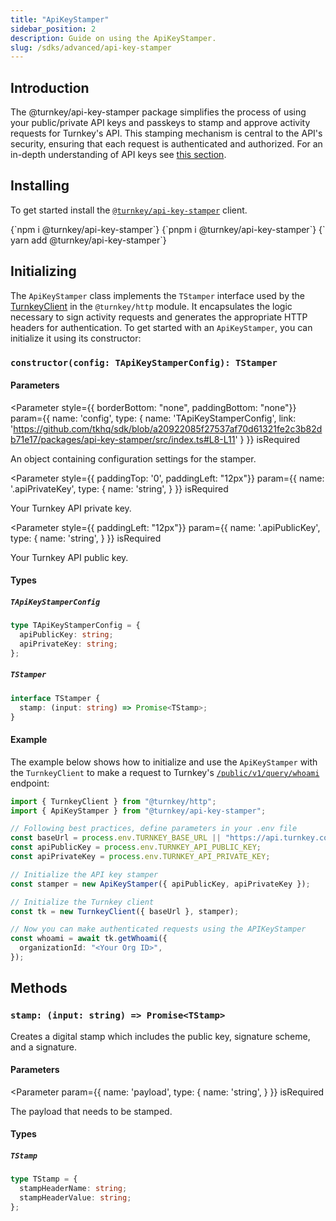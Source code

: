 ```yaml
---
title: "ApiKeyStamper"
sidebar_position: 2
description: Guide on using the ApiKeyStamper.
slug: /sdks/advanced/api-key-stamper
---
```



## Introduction

The @turnkey/api-key-stamper package simplifies the process of using your public/private API keys and passkeys to stamp and approve activity requests for Turnkey's API.
This stamping mechanism is central to the API's security, ensuring that each request is authenticated and authorized.
For an in-depth understanding of API keys see [this section](/faq#why-do-you-require-a-public--private-key-pair-to-access-turnkey-api).

## Installing

To get started install the [`@turnkey/api-key-stamper`](https://www.npmjs.com/package/@turnkey/api-key-stamper) client.

<Tabs>
  <TabItem value="npm" label="npm" default>
    <CodeBlock language="bash">{`npm i @turnkey/api-key-stamper`}</CodeBlock>
  </TabItem>
  <TabItem value="pnpm" label="pnpm">
    <CodeBlock language="bash">{`pnpm i @turnkey/api-key-stamper`}</CodeBlock>
  </TabItem>
  <TabItem value="yarn" label="yarn">
    <CodeBlock language="bash">
      {` yarn add @turnkey/api-key-stamper`}
    </CodeBlock>
  </TabItem>
</Tabs>

## Initializing

The `ApiKeyStamper` class implements the `TStamper` interface used by the [TurnkeyClient](./turnkey-client.mdx) in the `@turnkey/http` module.
It encapsulates the logic necessary to sign activity requests and generates the appropriate HTTP headers for authentication.
To get started with an `ApiKeyStamper`, you can initialize it using its constructor:

### `constructor(config: TApiKeyStamperConfig): TStamper`

#### Parameters

<Parameter
  style={{ borderBottom: "none", paddingBottom: "none"}}
  param={{
    name: 'config',
    type: {
      name: 'TApiKeyStamperConfig',
      link: 'https://github.com/tkhq/sdk/blob/a20922085f27537af70d61321fe2c3b82db71e17/packages/api-key-stamper/src/index.ts#L8-L11'
    }
  }}
  isRequired
>

An object containing configuration settings for the stamper.

</Parameter>

<Parameter
  style={{ paddingTop: '0', paddingLeft: "12px"}}
  param={{
    name: '.apiPrivateKey',
    type: {
      name: 'string',
    }
  }}
  isRequired
>

Your Turnkey API private key.

</Parameter>

<Parameter
  style={{ paddingLeft: "12px"}}
  param={{
    name: '.apiPublicKey',
    type: {
      name: 'string',
    }
  }}
  isRequired
>

Your Turnkey API public key.

</Parameter>

#### Types

##### `TApiKeyStamperConfig`

```ts
type TApiKeyStamperConfig = {
  apiPublicKey: string;
  apiPrivateKey: string;
};
```

##### `TStamper`

```ts
interface TStamper {
  stamp: (input: string) => Promise<TStamp>;
}
```

#### Example

The example below shows how to initialize and use the `ApiKeyStamper` with the `TurnkeyClient` to make a request
to Turnkey's [`/public/v1/query/whoami`](https://docs.turnkey.com/api#tag/Sessions/operation/GetWhoami) endpoint:

```ts
import { TurnkeyClient } from "@turnkey/http";
import { ApiKeyStamper } from "@turnkey/api-key-stamper";

// Following best practices, define parameters in your .env file
const baseUrl = process.env.TURNKEY_BASE_URL || "https://api.turnkey.com";
const apiPublicKey = process.env.TURNKEY_API_PUBLIC_KEY;
const apiPrivateKey = process.env.TURNKEY_API_PRIVATE_KEY;

// Initialize the API key stamper
const stamper = new ApiKeyStamper({ apiPublicKey, apiPrivateKey });

// Initialize the Turnkey client
const tk = new TurnkeyClient({ baseUrl }, stamper);

// Now you can make authenticated requests using the APIKeyStamper
const whoami = await tk.getWhoami({
  organizationId: "<Your Org ID>",
});
```

## Methods

### `stamp: (input: string) => Promise<TStamp>`

Creates a digital stamp which includes the public key, signature scheme, and a signature.

#### Parameters

<Parameter
  param={{
    name: 'payload',
    type: {
      name: 'string',
    }
  }}
  isRequired
>

The payload that needs to be stamped.

</Parameter>

#### Types

##### `TStamp`

```ts
type TStamp = {
  stampHeaderName: string;
  stampHeaderValue: string;
};
```
